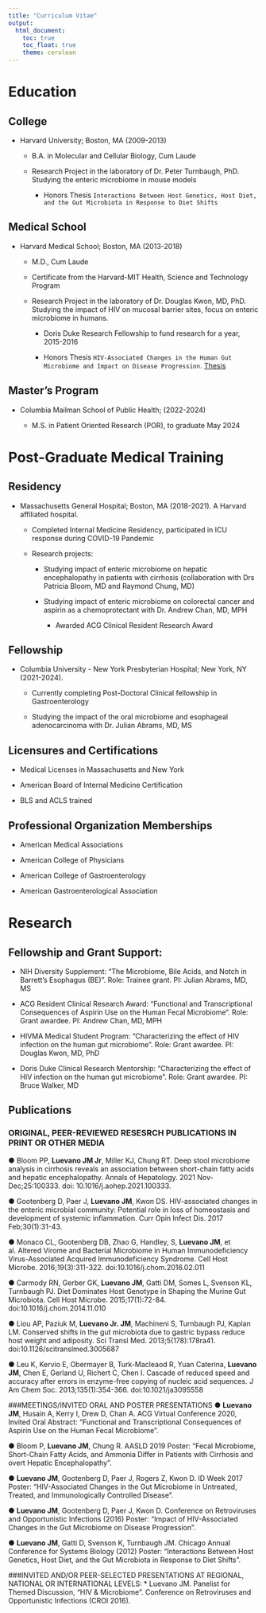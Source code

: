```yaml
---
title: "Curriculum Vitae"
output: 
  html_document:
    toc: true
    toc_float: true
    theme: cerulean
---
```


# Education

## College

* Harvard University; Boston, MA (2009-2013)

  * B.A. in Molecular and Cellular Biology, Cum Laude
  
  * Research Project in the laboratory of Dr. Peter Turnbaugh, PhD. Studying the enteric microbiome in mouse models
  
    * Honors Thesis `Interactions Between Host Genetics, Host Diet, and the Gut Microbiota in Response to Diet Shifts` 

## Medical School

* Harvard Medical School; Boston, MA (2013-2018)

  * M.D., Cum Laude
  
  * Certificate from the Harvard-MIT Health, Science and Technology Program
  
  * Research Project in the laboratory of Dr. Douglas Kwon, MD, PhD. Studying the impact of HIV on mucosal barrier sites, focus on enteric microbiome in humans. 
  
    * Doris Duke Research Fellowship to fund research for a year, 2015-2016
  
    * Honors Thesis `HIV-Associated Changes in the Human Gut Microbiome and Impact on Disease Progression`. [Thesis](https://dash.harvard.edu/handle/1/37006475)
  
## Master's Program

* Columbia Mailman School of Public Health; (2022-2024)

  * M.S. in Patient Oriented Research (POR), to graduate May 2024
  
# Post-Graduate Medical Training

## Residency

* Massachusetts General Hospital; Boston, MA (2018-2021). A Harvard affiliated hospital.

  * Completed Internal Medicine Residency, participated in ICU response during COVID-19 Pandemic
  
  * Research projects:
  
    * Studying impact of enteric microbiome on hepatic encephalopathy in patients with cirrhosis (collaboration with Drs Patricia Bloom, MD and Raymond Chung, MD)
    
    * Studying impact of enteric microbiome on colorectal cancer and aspirin as a chemoprotectant with Dr. Andrew Chan, MD, MPH
    
      * Awarded ACG Clinical Resident Research Award
  
## Fellowship

* Columbia University - New York Presbyterian Hospital; New York, NY (2021-2024). 

  * Currently completing Post-Doctoral Clinical fellowship in Gastroenterology
  
  * Studying the impact of the oral microbiome and esophageal adenocarcinoma with Dr. Julian Abrams, MD, MS
  

## Licensures and Certifications

* Medical Licenses in Massachusetts and New York

* American Board of Internal Medicine Certification

* BLS and ACLS trained


## Professional Organization Memberships

* American Medical Associations

* American College of Physicians 

* American College of Gastroenterology 

* American Gastroenterological Association 

# Research

## Fellowship and Grant Support:

* NIH Diversity Supplement: “The Microbiome, Bile Acids, and Notch in Barrett’s Esophagus (BE)”. Role: Trainee grant. PI: Julian Abrams, MD, MS

* ACG Resident Clinical Research Award: “Functional and Transcriptional Consequences of Aspirin Use on the Human Fecal Microbiome“. Role: Grant awardee. PI: Andrew Chan, MD, MPH

* HIVMA Medical Student Program: “Characterizing the effect of HIV infection on the human gut microbiome”. Role: Grant awardee. PI: Douglas Kwon, MD, PhD

* Doris Duke Clinical Research Mentorship: “Characterizing the effect of HIV infection on the human gut microbiome”. Role: Grant awardee. PI: Bruce Walker, MD

## Publications

### ORIGINAL, PEER-REVIEWED RESESRCH PUBLICATIONS IN PRINT OR OTHER MEDIA	
●	Bloom PP, **Luevano JM Jr**, Miller KJ, Chung RT. Deep stool microbiome analysis in cirrhosis reveals an association between short-chain fatty acids and hepatic encephalopathy. Annals of Hepatology. 2021 Nov-Dec;25:100333. doi: 10.1016/j.aohep.2021.100333. 

●	Gootenberg D, Paer J, **Luevano JM**, Kwon DS. HIV-associated changes in the enteric microbial community: Potential role in loss of homeostasis and development of systemic inflammation. Curr Opin Infect Dis. 2017 Feb;30(1):31-43.

●	Monaco CL, Gootenberg DB, Zhao G, Handley, S, **Luevano JM**, et al. Altered Virome and Bacterial Microbiome in Human Immunodeficiency Virus-Associated Acquired Immunodeficiency Syndrome. Cell Host Microbe. 2016;19(3):311-322. doi:10.1016/j.chom.2016.02.011

●	Carmody RN, Gerber GK, **Luevano JM**, Gatti DM, Somes L, Svenson KL, Turnbaugh PJ. Diet Dominates Host Genotype in Shaping the Murine Gut Microbiota. Cell Host Microbe. 2015;17(1):72-84. doi:10.1016/j.chom.2014.11.010

●	Liou AP, Paziuk M, **Luevano Jr. JM**, Machineni S, Turnbaugh PJ, Kaplan LM. Conserved shifts in the gut microbiota due to gastric bypass reduce host weight and adiposity. Sci Transl Med. 2013;5(178):178ra41. doi:10.1126/scitranslmed.3005687

●	Leu K, Kervio E, Obermayer B, Turk-Macleaod R, Yuan Caterina, **Luevano JM**, Chen E, Gerland U, Richert C, Chen I. Cascade of reduced speed and accuracy after errors in enzyme-free copying of nucleic acid sequences. J Am Chem Soc. 2013;135(1):354-366. doi:10.1021/ja3095558

###MEETINGS/INVITED ORAL AND POSTER PRESENTATIONS
●	**Luevano JM**, Husain A, Kerry I, Drew D, Chan A. ACG Virtual Conference 2020, Invited Oral Abstract: “Functional and Transcriptional Consequences of Aspirin Use on the Human Fecal Microbiome”.

●	Bloom P, **Luevano JM**, Chung R. AASLD 2019 Poster: “Fecal Microbiome, Short-Chain Fatty Acids, and Ammonia Differ in Patients with Cirrhosis and overt Hepatic Encephalopathy”.

●	**Luevano JM**, Gootenberg D, Paer J, Rogers Z, Kwon D. ID Week 2017 Poster: “HIV-Associated Changes in the Gut Microbiome in Untreated, Treated, and Immunologically Controlled Disease”.

●	**Luevano JM**, Gootenberg D, Paer J, Kwon D. Conference on Retroviruses and Opportunistic Infections (2016) Poster: “Impact of HIV-Associated Changes in the Gut Microbiome on Disease Progression”.

●	**Luevano JM**, Gatti D, Svenson K, Turnbaugh JM. Chicago Annual Conference for Systems Biology (2012) Poster: “Interactions Between Host Genetics, Host Diet, and the Gut Microbiota in Response to Diet Shifts”.

###INVITED AND/OR PEER-SELECTED PRESENTATIONS AT REGIONAL, NATIONAL OR INTERNATIONAL LEVELS:
* Luevano JM. Panelist for Themed Discussion, “HIV & Microbiome”. Conference on Retroviruses and Opportunistic  Infections (CROI 2016).







